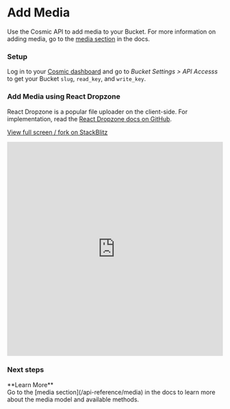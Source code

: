 
# Add Media

Use the Cosmic API to add media to your Bucket. For more information on adding media, go to the [media section](/api-reference/media) in the docs.

### Setup

Log in to your [Cosmic dashboard](https://app.cosmicjs.com/login) and go to <i>Bucket Settings > API Accesss</i> to get your Bucket `slug`, `read_key`, and `write_key`.

### Add Media using React Dropzone

React Dropzone is a popular file uploader on the client-side. For implementation, read the [React Dropzone docs on GitHub](https://github.com/react-dropzone/react-dropzone/).

[View full screen / fork on StackBlitz ](https://stackblitz.com/edit/react-dropzone-cosmic)

<iframe
  src="https://stackblitz.com/edit/react-dropzone-cosmic?embed=1&file=index.js"
  width="100%"
  height="500"
  frameBorder="0"
></iframe>

### Next steps

<Callout emoji="💡">
  **Learn More**
  <br />
  Go to the [media section](/api-reference/media) in the docs to learn more
  about the media model and available methods.
</Callout>
